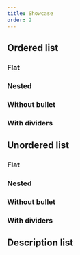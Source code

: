 ```yaml
---
title: Showcase
order: 2
---
```




## Ordered list

### Flat

<Playground system="ec" selectedKind="list" selectedStory="flat">
  <List {...demoFlat} isOrdered />
</Playground>

### Nested

<Playground system="ec" selectedKind="list" selectedStory="nested">
  <List {...demoNested} isOrdered />
</Playground>

### Without bullet

<Playground system="ec" selectedKind="list" selectedStory="nested">
  <List {...demoNested} isOrdered hasBullet={false} />
</Playground>

### With dividers

<Playground system="ec" selectedKind="list" selectedStory="nested">
  <List {...demoNested} isOrdered hasDivider />
</Playground>

## Unordered list

### Flat

<Playground system="ec" selectedKind="list" selectedStory="flat">
  <List {...demoFlat} />
</Playground>

### Nested

<Playground system="ec" selectedKind="list" selectedStory="nested">
  <List {...demoNested} />
</Playground>

### Without bullet

<Playground system="ec" selectedKind="list" selectedStory="nested">
  <List {...demoNested} hasBullet={false} />
</Playground>

### With dividers

<Playground system="ec" selectedKind="list" selectedStory="nested">
  <List {...demoNested} hasDivider />
</Playground>

## Description list

<Playground system="ec" selectedKind="list" selectedStory="description">
  <DescriptionList {...demoDescription} />
</Playground>
